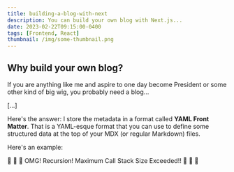 ```yaml
---
title: building-a-blog-with-next
description: You can build your own blog with Next.js...
date: 2023-02-22T09:15:00-0400
tags: [Frontend, React]
thumbnail: /img/some-thumbnail.png
---
```


<CustomImage src='./images/img1.png' alt='img one'>

## Why build your own blog?

If you are anything like me and aspire to one day become President 
or some other kind of big wig, you probably need a blog...

[...]

Here's the answer: I store the metadata in a format called 
**YAML Front Matter**. That is a YAML-esque format that you 
can use to define some structured data at the top of your 
MDX (or regular Markdown) files.

Here's an example:

🤯 🤯 🤯 OMG! Recursion! Maximum Call Stack Size Exceeded!! 🤯 🤯 🤯